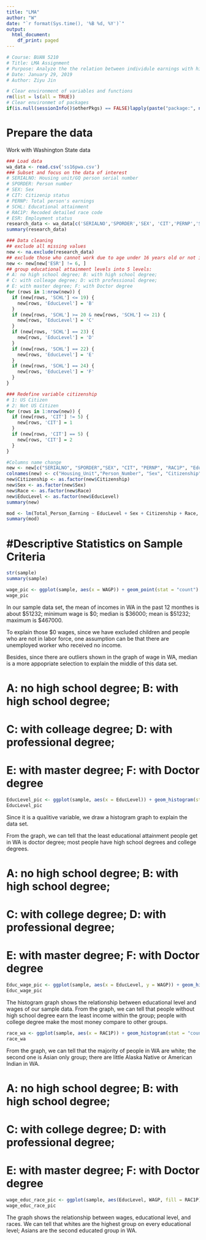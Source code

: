 ```yaml
---
title: "LMA"
author: "W"
date: "`r format(Sys.time(), '%B %d, %Y')`"
output:
  html_document:
    df_print: paged
---
```


```r
# Course: BUAN 5210
# Title: LMA Assignment
# Purpose: Analyze the the relation between individule earnings with his/her educational attainment and the relation between higher education and race/ethnicity
# Date: January 29, 2019
# Author: Ziyu Jin
```

```r
# Clear environment of variables and functions
rm(list = ls(all = TRUE)) 
# Clear environmet of packages
if(is.null(sessionInfo()$otherPkgs) == FALSE)lapply(paste("package:", names(sessionInfo()$otherPkgs), sep=""), detach, character.only = TRUE, unload = TRUE)
```

Prepare the data
=========================================
Work with Washington State data

```r
### Load data
wa_data <- read.csv('ss16pwa.csv')
### Subset and focus on the data of interest
# SERIALNO: Housing unit/GQ person serial number  
# SPORDER: Person number
# SEX: Sex                                        
# CIT: Citizenip status
# PERNP: Total person's earnings                  
# SCHL: Educational attainment
# RAC1P: Recoded detailed race code               
# ESR: Employment status
research_data <- wa_data[c('SERIALNO','SPORDER','SEX', 'CIT','PERNP','SCHL','RAC1P','ESR')]
summary(research_data)
```


```r
### Data cleaning
## exclude all missing values
new <- na.exclude(research_data) 
## exclude those who cannot work due to age under 16 years old or not in labor force.
new <- new[new['ESR'] != 6, ]
## group educational attainment levels into 5 levels: 
# A: no high school degree; B: with high school degree; 
# C: with colleage degree; D: with professional degree;
# E: with master degree; F: with Doctor degree
for (rows in 1:nrow(new)) {
  if (new[rows, 'SCHL'] <= 19) {
    new[rows, 'EducLevel'] = 'B'
  }
  if (new[rows, 'SCHL'] >= 20 & new[rows, 'SCHL'] <= 21) {
    new[rows, 'EducLevel'] = 'C'
  }
  if (new[rows, 'SCHL'] == 23) {
    new[rows, 'EducLevel'] = 'D'    
  }
  if (new[rows, 'SCHL'] == 22) {
    new[rows, 'EducLevel'] = 'E'
  }
  if (new[rows, 'SCHL'] == 24) {
    new[rows, 'EducLevel'] = 'F'
  }
}
```

```r
### Redefine variable citizenship
# 1: US Citizen
# 2: Not US Citizen
for (rows in 1:nrow(new)) {
  if (new[rows, 'CIT'] != 5) {
    new[rows, 'CIT'] = 1
  }
  if (new[rows, 'CIT'] == 5) {
    new[rows, 'CIT'] = 2
  }
}

#Columns name change
new <- new[c("SERIALNO", "SPORDER","SEX", "CIT", "PERNP", "RAC1P", "EducLevel")]
colnames(new) <- c("Housing_Unit","Person_Number", "Sex", "Citizenship", "Total_Person_Earning", "Race", "EducLevel")
new$Citizenship <- as.factor(new$Citizenship)
new$Sex <- as.factor(new$Sex)
new$Race <- as.factor(new$Race)
new$EducLevel <- as.factor(new$EducLevel)
summary(new)
```

```r
mod <- lm(Total_Person_Earning ~ EducLevel + Sex + Citizenship + Race, data = new)
summary(mod)
```


#Descriptive Statistics on Sample Criteria
===============================
```r
str(sample)
summary(sample)
```


```r

wage_pic <- ggplot(sample, aes(x = WAGP)) + geom_point(stat = "count") + labs(title = "Wage in WA")
wage_pic

```

In our sample data set, the mean of incomes in WA in the past 12 monthes is about $51232; minimum wage is $0; median is $36000; mean is $51232; maximum is $467000.  

To explain those $0 wages, since we have excluded children and people who are not in labor force, one assumption can be that there are unemployed worker who received no income.

Besides, since there are outliers shown in the graph of wage in WA, median is a more appopriate selection to explain the middle of this data set.




# A: no high school degree; B: with high school degree; 
# C: with colleage degree; D: with professional degree;
# E: with master degree; F: with Doctor degree

```r
EducLevel_pic <- ggplot(sample, aes(x = EducLevel)) + geom_histogram(stat = "count") + labs(title = "Educational Level in WA")
EducLevel_pic

```

Since it is a qualitive variable, we draw a histogram graph to explain the data set.

From the graph, we can tell that the least educational attainment people get in WA is doctor degree; most people have high school degrees and college degrees.




# A: no high school degree; B: with high school degree; 
# C: with college degree; D: with professional degree;
# E: with master degree; F: with Doctor degree
```r

Educ_wage_pic <- ggplot(sample, aes(x = EducLevel, y = WAGP)) + geom_histogram(stat = "identity")
Educ_wage_pic

```


The histogram graph shows the relationship between educational level and wages of our sample data. From the graph, we can tell that people without high school degree earn the least income within the group; people with college degree make the most money compare to other groups.

```r
race_wa <- ggplot(sample, aes(x = RAC1P)) + geom_histogram(stat = "count") + labs(title = "Race in WA")
race_wa

```


From the graph, we can tell that the majority of people in WA are white; the second one is Asian only group; there are little Alaska Native or American Indian in WA.



# A: no high school degree; B: with high school degree; 
# C: with college degree; D: with professional degree;
# E: with master degree; F: with Doctor degree
```r

wage_educ_race_pic <- ggplot(sample, aes(EducLevel, WAGP, fill = RAC1P)) + geom_bar(position = "dodge", stat="identity")
wage_educ_race_pic

```

The graph shows the relationship between wages, educational level, and races. We can tell that whites are the highest group on every educational level; Asians are the second educated group in WA. 
